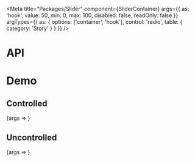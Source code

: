
<Meta
  title="Packages/Slider"
  component={SliderContainer}
  args={{
    as: 'hook',
    value: 50,
    min: 0,
    max: 100,
    disabled: false,
    readOnly: false
  }}
  argTypes={{
    as: {
      options: ['container', 'hook'],
      control: 'radio',
      table: { category: 'Story' }
    }
  }}
/>

# API

<ArgsTable />

# Demo

## Controlled

<Canvas>
  <Story
    name="Controlled"
    args={{
      defaultValue: [0, 100]
    }}
  >
    {args => <SliderStory {...args} />}
  </Story>
</Canvas>

## Uncontrolled

<Canvas>
  <Story name="Uncontrolled">{args => <SliderStory {...args} />}</Story>
</Canvas>
